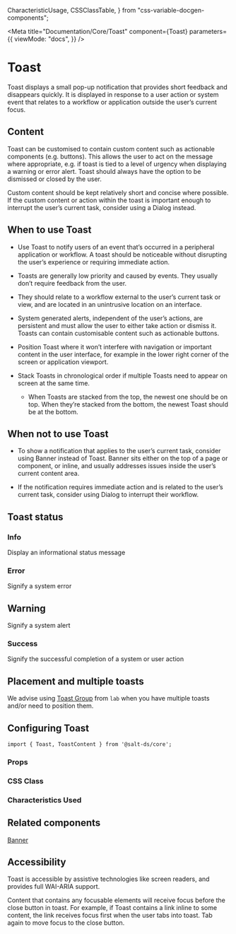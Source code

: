   CharacteristicUsage,
  CSSClassTable,
} from "css-variable-docgen-components";

<Meta
  title="Documentation/Core/Toast"
  component={Toast}
  parameters={{
    viewMode: "docs",
  }}
/>

# Toast

Toast displays a small pop-up notification that provides short feedback and disappears quickly. It is displayed in response to a user action or system event that relates to a workflow or application outside the user’s current focus.

## Content

Toast can be customised to contain custom content such as actionable components (e.g. buttons). This allows the user to act on the message where appropriate, e.g. if toast is tied to a level of urgency when displaying a warning or error alert. Toast should always have the option to be dismissed or closed by the user.

Custom content should be kept relatively short and concise where possible. If the custom content or action within the toast is important enough to interrupt the user’s current task, consider using a Dialog instead.

<Canvas>
  <Story id="core-toast--default" />
</Canvas>

## When to use Toast

- Use Toast to notify users of an event that’s occurred in a peripheral application or workflow. A toast should be noticeable without disrupting the user’s experience or requiring immediate action.

- Toasts are generally low priority and caused by events. They usually don’t require feedback from the user.

- They should relate to a workflow external to the user’s current task or view, and are located in an unintrusive location on an interface.

- System generated alerts, independent of the user’s actions, are persistent and must allow the user to either take action or dismiss it. Toasts can contain customisable content such as actionable buttons.

- Position Toast where it won’t interfere with navigation or important content in the user interface, for example in the lower right corner of the screen or application viewport.

- Stack Toasts in chronological order if multiple Toasts need to appear on screen at the same time.

  - When Toasts are stacked from the top, the newest one should be on top. When they’re stacked from the bottom, the newest Toast should be at the bottom.

## When not to use Toast

- To show a notification that applies to the user’s current task, consider using Banner instead of Toast. Banner sits either on the top of a page or component, or inline, and usually addresses issues inside the user’s current content area.

- If the notification requires immediate action and is related to the user’s current task, consider using Dialog to interrupt their workflow.

## Toast status

### Info

Display an informational status message

<Canvas>
  <Story id="core-toast--info" />
</Canvas>

### Error

Signify a system error

<Canvas>
  <Story id="core-toast--error" />
</Canvas>

## Warning

Signify a system alert

<Canvas>
  <Story id="core-toast--warning" />
</Canvas>

### Success

Signify the successful completion of a system or user action

<Canvas>
  <Story id="core-toast--success" />
</Canvas>

## Placement and multiple toasts

We advise using [Toast Group](?path=/story/lab-toast-group--bottom-right) from `lab` when you have multiple toasts and/or need to position them.

## Configuring Toast

```
import { Toast, ToastContent } from '@salt-ds/core';
```

### Props

<ArgsTable of={Toast} />

### CSS Class

### Characteristics Used

<CharacteristicUsage of={Toast} />

## Related components

[Banner](?path=/story/documentation-core-banner--page)

## Accessibility

Toast is accessible by assistive technologies like screen readers, and provides full WAI-ARIA support.

Content that contains any focusable elements will receive focus before the close button in toast. For example, if Toast contains a link inline to some content, the link receives focus first when the user tabs into toast. Tab again to move focus to the close button.

<HelpAndSupport />
